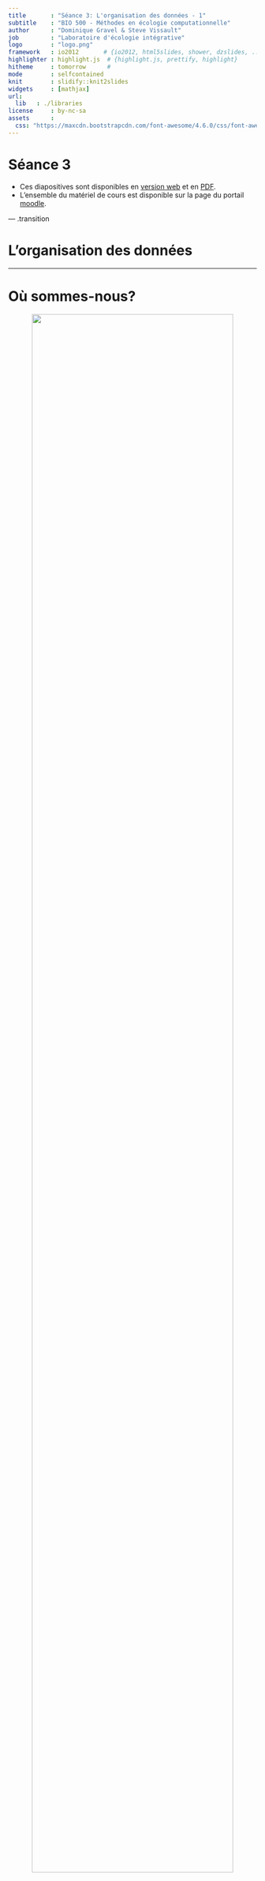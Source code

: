 ```yaml
---
title       : "Séance 3: L'organisation des données - 1"
subtitle    : "BIO 500 - Méthodes en écologie computationnelle"
author      : "Dominique Gravel & Steve Vissault"
job         : "Laboratoire d'écologie intégrative"
logo        : "logo.png"
framework   : io2012       # {io2012, html5slides, shower, dzslides, ...}
highlighter : highlight.js  # {highlight.js, prettify, highlight}
hitheme     : tomorrow      #
mode        : selfcontained
knit        : slidify::knit2slides
widgets     : [mathjax]
url:
  lib   : ./libraries
license     : by-nc-sa
assets      :
  css: "https://maxcdn.bootstrapcdn.com/font-awesome/4.6.0/css/font-awesome.min.css"
---
```

# Séance 3

- Ces diapositives sont disponibles en [version web](https://econumuds.github.io/BIO500/cours3/) et en [PDF](./assets/pdf/S3-BIO500.pdf).
- L'ensemble du matériel de cours est disponible sur la page du portail [moodle](https://www.usherbrooke.ca/moodle2-cours/course/view.php?id=12188).

<!-- TODO 1: Mettre cours 2 en PDF -->
<!-- TODO 2: Changer le lien moodle -->

--- .transition

# L'organisation des données

---

# Où sommes-nous?

<div style='text-align:center;'>
<img src="assets/img/flow_bio.png" width="90%"></img>
</div>

---

# Le Tesseract de la biologie

<div style='text-align:center;'>
<img src="assets/img/data_cube_4n.png" width="90%"></img>
</div>

- Il est difficile de stocker les données écologiques dans un tableau excel (n-2) lorsque les données écologiques ont (n-4).

---

# Les bases de données (BDs) à la rescousse

<div style='text-align:center;'>
  <img src="assets/img/star_eg.png" width="50%"></img>
</div>

- Les BDs permettent de redimensionner ce problème (plusieurs tableaux de n-2 avec des relations) grâce au modèle d'entités-relations.
- Chaque table correspond à une dimension. Les tables sont liées entre elles par des relations. Cette structure est appelée [schéma en étoile](https://en.wikipedia.org/wiki/Star_schema).

---

# Avantages des bases de données

- **Maintenir l'intégrité entre les enregistrements de nos tableaux**. Une observation ne peut être faite sur un site qui n'existe pas.
- **Normaliser et contrôler la qualité des données**. Chaque colonne est un type précis de données. Des contraintes peuvent être appliquées sur chaque colonne.
- **Éviter les redondances dans le stockage de l'information** (obtenir une [forme normale](https://fr.wikipedia.org/wiki/Forme_normale_(bases_de_donn%C3%A9es_relationnelles)), voir la section [Format de donnée du cours 2](https://econumuds.github.io/BIO500/cours2/#14).  

---

# Avantages des bases de données

## Autres avantages indéniables:

- Obtenir un gain de temps et de performance.
- Séparer les données brutes des données destinées aux analyses.
- Rendre flexible la préparation des données pour les analyses.
- Pemettre le travail simultané de plusieurs utilisateurs grâce à l'approche client-serveur.
- Déclencher des procédures de sauvegardes.
- Suivre les modifications/ajouts à la BD (journal de transactions).

--- &twocolw w1:40% w2:60%

# L'approche client-serveur


*** =left

<div style='text-align:center;'>
  <img src="assets/img/flow_db.png" height="450px"></img>
</div>


*** =right

- Le **serveur** est un ordinateur contenant la base de données.
- Si le serveur est votre ordinateur, on se connectera alors **localement** (environnement de développement).
- Si le serveur est physiquement ailleurs (mais accessible via le réseau), on parlera de **serveur distant** (environnement de production).


--- &twocolw w1:40% w2:60%

# L'approche client-serveur


*** =left

<div style='text-align:center;'>
  <img src="assets/img/flow_db.png" height="450px"></img>
</div>


*** =right

- Le **client** peut être un logiciel, tout comme un langage installé sur votre ordinateur.
- On se sert de ce langage ou logiciel pour interagir avec le serveur de base de données présent localement ou à distance.
- On peut donc avoir plusieurs **clients** sur un même ordinateur.

--- &twocolw w1:40% w2:60%

# L'approche client-serveur

*** =left

<div style='text-align:center;margin-top:10px;'>
  <img src="assets/img/pgadmin.png" width="90%"></img>
</div>
<div style='text-align:center;margin-top:10px;'>
  <img src="assets/img/psql.jpg" width="90%"></img>
</div>

*** =right

- Il existe une grande diversité de clients, mais nous utiliserons essentiellement les trois suivants:
  - **pgadmin3**: logiciel avec une interface graphique.
  - **R**: language de programmation scientifique.
  - **psql**: un autre language utile (si le temps le permet).

<!-- Question, qu'est qui distingue un logiciel d'un langage? -->

**Note:** La plupart des langages de programmation disposent de librairies permettant de se connecter à une base de données sur un serveur local ou distant.

--- &twocolw w1:40% w2:60%

# L'approche client-serveur


*** =left

<div style='text-align:center;'>
  <img src="assets/img/flow_db.png" height="450px"></img>
</div>


*** =right

**Le client** se connecte pour effectuer différentes opérations:

1. Créer une base de données.
2. Créer des tables avec des relations.
3. Insérer des données.
4. Interroger les données par requête.
5. Supprimer des données ou des tables.
6. Mettre à jour des données ou des tables.
7. Supprimer la base de données.


--- &twocolw w1:40% w2:60%

# L'approche client-serveur


*** =left

<div style='text-align:center;'>
  <img src="assets/img/flow_db.png" height="450px"></img>
</div>


*** =right

**Le serveur** répond avec des données, des messages d'erreurs ou des status (e.g. Données insérées).

---

# L'approche client-serveur avec multi-utilisateurs

## On pourrait envisager la situation suivante...


<div style='text-align:center;'>
  <img src="assets/img/db_flow_multi.png" width="55%"></img>
</div>

L'approche multi-utilisateurs peut uniquement se faire si le serveur est distant.

--- .transition

# Les Systèmes de Gestion de Base de Données (SGBDs)

--- &twocol

# Les SGBDs

*** =left

<div style='text-align:center;'>
  <img src="assets/img/flow_db.png" height="450px"></img>
</div>

*** =right

- Les base de données sont présentes sur un serveur.
- Pour créer, interroger, gérer et maintenir des bases de données, on utilisera un **[Système de Gestion de Base de Données](https://fr.wikipedia.org/wiki/Syst%C3%A8me_de_gestion_de_base_de_donn%C3%A9es) (souvent appelé SGBD)** installé sur le serveur.

--- &twocol

# La diversité des SGBDs

*** =left

## Il en existe une multitude:

<div style='text-align:center;'>
  <img src="assets/img/sgbd.png" width="100%"></img>
</div>

*** =right

>- Mais ces systèmes disposent tous d'un dénominateur commun: le `langage SQL`
>- Dans ce cours, nous utiliserons le système de gestion de données `PostgreSQL`.

---

# Le langage SQL

## Définition

> Le SQL (Structured Query Language) est le langage des SGBDs. Il permet de communiquer avec une base de données.

---

# Le langage SQL

## Le `SQL` permet de:

1. Créer une base de données (`CREATE DATABASE`).
2. Créer des tables et établir des relations (`CREATE TABLE`).
3. Insérer des données (`INSERT`).
4. Interroger les données par requête (`SELECT`).
5. Supprimer des données ou des tables (`DROP`, `DELETE`).
6. Mettre à jour des données ou des tables (`UPDATE`, `ALTER`).
7. Supprimer la base de données (`DROP DATABASE`).

Chacune de ces commandes est une instruction `SQL` envoyée au serveur pour manipuler et interroger la base de données.

---

# Le langage SQL

## Pour cette séance, nous nous attarderons seulement à:

1. Créer une base de données (`CREATE DATABASE`).
2. Créer des tables et établir des relations (`CREATE TABLE`).
3. Supprimer ou modifier des tables (`DROP TABLE`, `ALTER TABLE`).
4. Supprimer la base de données (`DROP DATABASE`).

Soyez attentifs, car le travail de cette semaine consiste à écrire un script qui permet la création de la base de données (les tables et leurs relations) pour entreposer les données que vous avez collectées lors de la séance 2.

--- .transition

# Conceptualisation d'une base de données en 5 étapes

---

# Étape 1. Faire une liste des variables

**Exercice (15-20 minutes):**

1. Dresser la liste des informations collectées par les différents groupes.
2. Regrouper les variables communes entre les groupes pour obtenir une ontologie conjointe.

---

# Étape 2. Regrouper les variables dans des tables

**Exercice (15-20 minutes):** Regrouper les variables dans des tables.

1. Déterminer les tables/entités:
  - Qu'elles sont les unités d'échantillonnage? autrement dit, sur quelles entités portent nos mesures?
2. Remplir les tables avec les champs de l'étape 1.


À ce stade de la conceptualisation, une table est une entité possédant des attributs. Chaque attribut est une colonne.

---

# Étape 3. Établir le type d'association entre les tables

## Le concept d'association

<div style='text-align:center;'>
  <img src="assets/img/card.svg" width="80%"></img>
</div>

---

# Étape 3. Établir le type d'association entre les tables

## Il existe plusieurs types d'association:

| Table 1   | Table 2   | Relation                                       | exemple                        |
|:----------|:----------|:-----------------------------------------------|:-------------------------------|
| 1         | 1         | *one-to-one*                                   | personne ←→ permis de conduire |
| 0..1      | 1         | optionnel dans la table 1, *one-to-one*        | permis de conduire ←→ personne |
| 0..n ou n | 0..n or n | optionnel dans les deux tables, *many-to-many* | personne ←→ livre              |
| 1..n ou n | 1         | *many-to-one*                                  | personne ←→ lieu de naissance  |

**Exercice (5 minutes)**: Quel(s) type(s) d'association retrouve-t-on entre nos tables?

---

# Étape 4. Établir les clés primaires et étrangères

## Le concept des clés primaires et des clés étrangères

<div style='text-align:center;'>
  <img src="assets/img/keys_1.svg" width="70%"></img>
</div>

**Note:** Une clé primaire ne peut jamais être `NULL`.

---

# Étape 4. Établir les clés primaires et étrangères

**Exercice (5 minutes)**

1. Déterminer quelles sont les attributs/colonnes garantissant le caractère unique d'un enregistrement (ligne d'une table).
2. Déterminer quelles sont les clés étrangères.


---

# Étape 5. Assigner un type de données aux attributs

Chaque attribut d'une table doit correspondre à un type de données:

| Appelation                | Type                 | Valeurs     | Taille           |
|:--------------------------|:---------------------|:------------|:-----------------|
| `BOLEAN`                  | Boléen               | vrai/faux   | 1 octet          |
| `INTEGER`                 | Entiers              | -998, 123   | 1 à 4 octets     |
| `DOUBLE`, `FLOAT`         | Nombres réels        | 9.98, -4.34 | 4 à 8 octets     |
| `CHAR`,`VARCHAR`          | Chaine de caractères | lapin       | n x 1 à 8 octets |
| `TIMESTAMP`,`DATE`,`TIME` | Dates et heures      | 1998-02-16  | 4 à 8 octets     |

Pour tous les types de données, [voir la documentation PostgreSQL](http://docs.postgresql.fr/9.2/datatype.html)

**Exercice (15 minutes):** Associer à chaque attribut un type de données.

---

# En résumé

## Finalement, qu'est-ce qu'un modèle conceptuel pour une base de données?

Une façon de représenter l'information dans un modèle de type entités-relations où chaque entité (table) possède des attributs (colonnes).

L'étape suivante est de transcrire ce modèle conceptuel des données en modèle logique de données (c.a.d compréhensible par l'ordinateur).

--- .transition

# Transcrire ces étapes en SQL

---

# Se connecter au SGBD (PostgreSQL) via R


---

# Se connecter au SGBD (PostgreSQL) via pgAdmin3

---

# Création de la base de données


---

# Création des tables et jointure


---

# Modifier une table existante


---

# Supprimer la base de données
